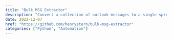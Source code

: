 ```yaml
---
title: "Bulk MSG Extractor"
description: "Convert a collection of outlook messages to a single spreadsheet"
date: 2022-12-07
href: "https://github.com/henrystern/bulk-msg-extractor"
categories: ["Python", "Automation"]
---
```

